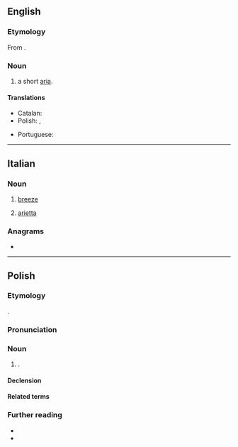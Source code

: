 {{also|ariettą}}
==English==

===Etymology===
From {{bor|en|it|arietta||breeze}}.

===Noun===
{{en-noun}}

# {{lb|en|music}} a short [[aria]].

====Translations====
{{trans-top|a short aria}}
* Catalan: {{t|ca|arieta|f}}
* Polish: {{t|pl|arieta|f}}, {{t+|pl|arietta|f}}
{{trans-mid}}
* Portuguese: {{t|pt|arieta|f}}
{{trans-bottom}}

----

==Italian==

===Noun===
{{it-noun|f}}

# [[breeze]]
# {{lb|it|music}} [[#English|arietta]]

===Anagrams===
* {{anagrams|it|a=aaeirtt|iterata|rateati|tariate|traiate}}

----

==Polish==
{{wp|lang=pl}}

===Etymology===
{{bor+|pl|it|arietta}}.

===Pronunciation===
{{pl-p}}

===Noun===
{{pl-noun|f}}

# {{lb|pl|music}} {{alternative form|pl|arieta}}.

====Declension====
{{pl-decl-noun-f}}

====Related terms====

{{col3|pl|title=noun|aria|arietka}}
===Further reading===
* {{R:pl:WSJP}}
* {{R:pl:PWN}}